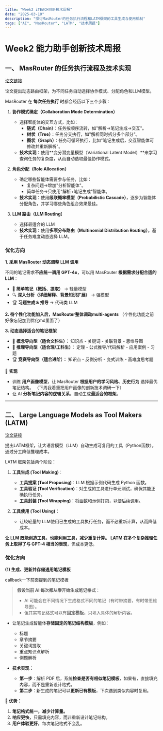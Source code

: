 ```yaml
---
title: "Week2 iTEACH创新技术周报"
date: "2025-03-10"
description: "探讨MasRouter的任务执行流程和LATM框架的工具生成与使用机制"
tags: ["AI", "MasRouter", "LATM", "技术周报"]
---
```


# Week2 能力助手创新技术周报

## 一、 MasRouter 的任务执行流程及技术实现  

[论文链接](http://arxiv.org/abs/2502.11133)

论文提出动态路由框架，为不同任务自动选择协作模式、分配角色和LLM模型。

MasRouter 在 **每次任务执行** 时都会经历以下三个步骤：

1. **协作模式确定（Collaboration Mode Determination）**  
   - 选择智能体的交互方式，比如：
     - **链式（Chain）**：任务按顺序流转，如"解析→笔记生成→交互"。
     - **树状（Tree）**：任务分支执行，如"解析同时拆分多个部分"。
     - **图状（Graph）**：任务可循环执行，比如"笔记生成后，交互智能体可修改并重新解析"。  
   - **技术实现**：使用**变分潜变量模型（Variational Latent Model）**来学习查询任务的复杂度，从而自动选取最佳协作模式。  

2. **角色分配（Role Allocation）**  
   - 确定哪些智能体需要参与任务，比如：
     - 复杂问题→增加"分析智能体"。
     - 简单任务→只使用"解析+笔记生成"智能体。  
   - **技术实现**：使用**级联概率模型（Probabilistic Cascade）**，逐步为智能体分配角色，并学习哪些角色组合效果最佳。  

3. **LLM 路由（LLM Routing）**  
   - 选择最适合的 LLM  
   - **技术实现**：使用**多项分布路由（Multinomial Distribution Routing）**，基于任务难度动态选择 LLM。  

### 优化方向

**1. 采用 MasRouter 动态调整 LLM 调用**

不同的笔记需求**不应统一调用 GPT-4o**，可以用 MasRouter **根据需求分配合适的 LLM**：
- 📖 **简单笔记（概括、提取）** → 轻量模型
- 🔍 **深入分析（详细解释、背景知识扩展）** → 强模型
- 🏆 **习题生成 & 推导** → 代码类 LLM

**2. 待个性化功能加入后，MasRouter整体调动multi-agents** 
（个性化功能之前好像忘记加到优化md里面了）

**3. 动态选择适合的笔记框架**
   - 🌟 **概念导向型（适合文科生）：** 知识点 - 关键词 - 关联背景 - 思维导图
   - 🔢 **推理导向型（适合理/工科生）：** 定理 - 公式推导/代码解析 - 应用案例 - 习题
   - 🏆 **竞赛导向型（适合进阶）：** 知识点 - 反例分析 - 变式训练 - 高难度思考题  

📌 **实现**
- 训练 **用户画像模型**，让 MasRouter **根据用户的学习风格、历史行为** 选择最优笔记结构。
（下周我着重把用户画像的创新技术调研一下）
- 让 AI **分析笔记内容的逻辑关系**，自动生成**最适合的框架**。  

---

## 二、 Large Language Models as Tool Makers (LATM)

[论文链接](http://arxiv.org/abs/2305.17126)

提出LATM框架，让大语言模型（LLM）自动生成可复用的工具（Python函数），通过分工降低推理成本。

LATM 框架包括两个阶段：  

1. **工具生成 (Tool Making)**：  
     - **工具提案 (Tool Proposing)**：LLM 根据示例代码生成 Python 函数。  
     - **工具验证 (Tool Verification)**：对生成的工具进行单元测试，确保其能正确执行任务。  
     - **工具封装 (Tool Wrapping)**：将函数和示例打包，以便后续调用。  

2. **工具使用 (Tool Using)**：  
   - 让较轻量的 LLM使用已生成的工具执行任务，而不必重新计算，从而降低成本。  

**让 LLM 既能创造工具，也能利用工具，减少重复计算。**
**LATM 在多个复杂推理任务上取得了与 GPT-4 相当的表现**，但成本更低。  

### 优化方向

**(1) 生成、更新并存储通用笔记模板**

callback一下前面提到的笔记模板
> **假设当前 AI 每次都从零开始生成笔记格式**：
> - AI 可能会在不同情况下生成格式不同的笔记（有时带摘要，有时带思维导图）。
> - 但其实笔记格式可以有**固定模板**，只填入具体的解析内容。

- 让笔记生成智能体**存储固定的笔记结构模板**，例如：
  - 标题
  - 章节摘要
  - 关键词提取
  - 重点知识点解析
  - 例题解析
  
- **技术实现：**
  - **第一步**：解析 PDF 后，系统**检查是否有相似笔记模板**，如果有，直接填充内容，而不是重新设计格式。
  - **第二步**：新生成的笔记可以**更新已有模板**，下次遇到类似内容时复用。

**🌟 优势：**  
1. **笔记格式统一，减少计算量。**  
2. **响应更快**，只需填充内容，而非重新设计笔记结构。  
3. **用户体验更好**，每次笔记格式不会乱。  